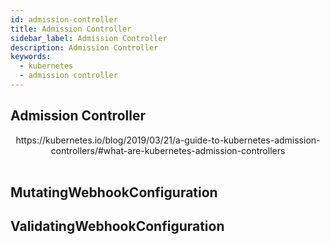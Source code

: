 ```yaml
---
id: admission-controller
title: Admission Controller
sidebar_label: Admission Controller
description: Admission Controller
keywords:
  - kubernetes
  - admission controller
---
```



## Admission Controller

<center>
	<Image
		img={require('@site/static/img/mlops/mlops/kubernetes/api-access-control/admission-controller-phases.png')}
		width={750}
	/>
</center>
<center>
	https://kubernetes.io/blog/2019/03/21/a-guide-to-kubernetes-admission-controllers/#what-are-kubernetes-admission-controllers
</center>
<br />

## MutatingWebhookConfiguration

## ValidatingWebhookConfiguration
